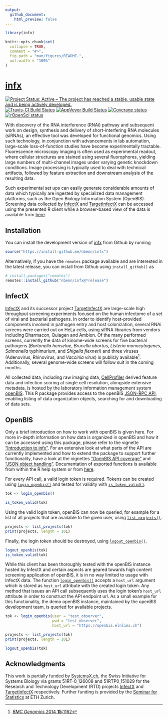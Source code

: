 ```yaml
---
output:
  github_document:
    html_preview: false
---
```


<!-- README.md is generated from README.Rmd. Please edit that file -->
<!-- build with rmarkdown::render("README.Rmd") -->

```r
library(infx)

knitr::opts_chunk$set(
  collapse = TRUE,
  comment = "#>",
  fig.path = "man/figures/README-",
  out.width = "100%"
)
```
# [infx](https://nbenn.github.io/infx)

[![Project Status: Active – The project has reached a stable, usable state and is being actively developed.](http://www.repostatus.org/badges/latest/active.svg)](http://www.repostatus.org/#active)
[![Travis-CI Build Status](https://travis-ci.org/nbenn/infx.svg?branch=master)](https://travis-ci.org/nbenn/infx)
[![AppVeyor Build Status](https://ci.appveyor.com/api/projects/status/github/nbenn/infx?branch=master&svg=true)](https://ci.appveyor.com/project/nbenn/infx)
[![Coverage status](https://codecov.io/gh/nbenn/infx/branch/master/graph/badge.svg)](https://codecov.io/github/nbenn/infx?branch=master)
[![rOpenSci status](https://badges.ropensci.org/218_status.svg)](https://github.com/ropensci/onboarding/issues/218)

With discovery of the RNA interference (RNAi) pathway and subsequent work on design, synthesis and delivery of short-interfering RNA molecules (siRNAs), an effective tool was developed for functional genomics. Using such technology, in conjunction with advancements in lab automation, large-scale loss-of-function studies have become experimentally tractable. Fluorescence microscopy imaging is often used as experimental readout, where cellular structures are stained using several fluorophores, yielding large numbers of multi-channel images under varying genetic knockdown conditions. Image processing is typically used to deal with technical artifacts, followed by feature extraction and downstream analysis of the resulting data.

Such experimental set ups can easily generate considerable amounts of data which typically are ingested by specialized data management platforms, such as the Open Biology Information System (OpenBIS). Screening data collected by [InfectX](http://www.infectx.ch) and [TargetInfectX](https://www.targetinfectx.ch) can be accessed using the presented R client while a browser-based view of the data is available form [here](http://www.infectx.ch/databrowser).

## Installation

You can install the development version of [infx](https://nbenn.github.io/infx) from Github by running

```r
source("https://install-github.me/nbenn/infx")
```

Alternatively, if you have the `remotes` package available and are interested in the latest release, you can install from Github using `install_github()` as

```r
# install.packages("remotes")
remotes::install_github("nbenn/infx@*release")
```

## InfectX

[InfectX](http://www.infectx.ch) and its successor project [TargetInfectX](https://www.targetinfectx.ch) are large-scale high throughput screening experiments focused on the human infectome of a set of viral and bacterial pathogens. In order to identify host-provided components involved in pathogen entry and host colonization, several RNAi screens were carried out on HeLa cells, using siRNA libraries from vendors including Dharmacon, Quiagen and Ambion. Of the many performed screens, currently the data of kinome-wide screens for five bacterial pathogens (*Bartonella henselae*, *Brucella abortus*, *Listeria monocytogenes*, *Salmonella* typhimurium, and *Shigella flexneri*) and three viruses (Adenovirus, Rhinovirus, and *Vaccinia virus*) is publicly available^[[*BMC Genomics* 2014 **15**:1162](https://doi.org/10.1186/1471-2164-15-1162)]. Additionally, several genome-wide screens will follow suit in the coming months.

All collected data, including raw imaging data, [CellProfiler](http://cellprofiler.org) derived feature data and infection scoring at single cell resolution, alongside extensive metadata, is hosted by the laboratory information management system [openBIS](https://openbis.elnlims.ch). This R package provides access to the openBIS [JSON-RPC API](https://wiki-bsse.ethz.ch/display/openBISDoc1304/openBIS+JSON+API), enabling listing of data organization objects, searching for and downloading of data sets.

## OpenBIS

Only a brief introduction on how to work with openBIS is given here. For more in-depth information on how data is organized in openBIS and how it can be accessed using this package, please refer to the vignette ["Introduction to infx"](https://nbenn.github.io/infx/articles/infx-intro.html). For an extensive look at what parts of the API are currently implemented and how to extend the package to support further functionality, have a look at the vignettes ["OpenBIS API coverage"](https://nbenn.github.io/infx/articles/openbis-api.html) and ["JSON object handling"](https://nbenn.github.io/infx/articles/json-class.html). Documentation of exported functions is available from within the R help system or from [here](https://nbenn.github.io/infx/reference/index.html).

For every API call, a valid login token is required. Tokens can be created using [`login_openbis()`](https://nbenn.github.io/infx/reference/login.html) and tested for validity with [`is_token_valid()`](https://nbenn.github.io/infx/reference/login.html).

```r
tok <- login_openbis()

is_token_valid(tok)
```

Using the valid login token, openBIS can now be queried, for example for a list of all projects that are available to the given user, using [`list_projects()`](https://nbenn.github.io/infx/reference/list_projects.html).

```r
projects <- list_projects(tok)
print(projects, length = 10L)
```

Finally, the login token should be destroyed, using [`logout_openbis()`](https://nbenn.github.io/infx/reference/login.html).

```r
logout_openbis(tok)
is_token_valid(tok)
```

While this client has been thoroughly tested with the openBIS instance hosted
by InfectX and certain aspects are geared towards high content screening application of openBIS, it is in no way limited to usage with InfectX data. The function [`login_openbis()`](https://nbenn.github.io/infx/reference/login.html) accepts a `host_url` argument which is stored as `host_url` attribute with the created login token. Any method that issues an API call subsequently uses the login token's `host_url` attribute in order to construct the API endpoint url. As a small example for this functionality, the demo openBIS instance, maintained by the openBIS development team, is queried for available projects. 

```r
tok <- login_openbis(user = "test_observer",
                     pwd = "test_observer",
                     host_url = "https://openbis.elnlims.ch")

projects <- list_projects(tok)
print(projects, length = 10L)

logout_openbis(tok)
```

## Acknowledgments

This work is partially funded by [SystemsX.ch](http://www.systemsx.ch), the Swiss Initiative for Systems Biology via grants 51RT-0_126008 and 51RTP0_151029 for the Research and Technology Development (RTD) projects [InfectX](https://infectx.ch) and [TargetInfectX](https://www.targetinfectx.ch) respectively. Further funding is provided by the [Seminar for Statistics](https://www.math.ethz.ch/sfs) at ETH Zurich.
